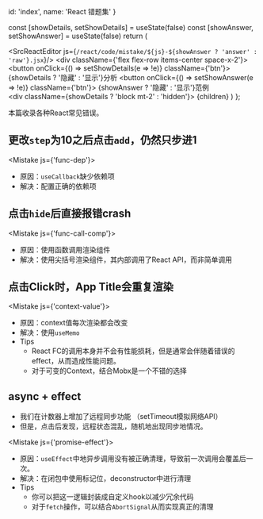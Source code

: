 
  id: 'index',
  name: 'React 错题集'
}

  const [showDetails, setShowDetails] = useState(false)
  const [showAnswer, setShowAnswer] = useState(false)
  return (
    <div>
      <SrcReactEditor js={`/react/code/mistake/${js}-${showAnswer ? 'answer' : 'raw'}.jsx`}/>
      <div className={'flex flex-row items-center space-x-2'}>
        <button onClick={() => setShowDetails(e => !e)}
                className={'btn'}>
          {showDetails ? '隐藏' : '显示'}分析
        </button>
        <button onClick={() => setShowAnswer(e => !e)}
                className={'btn'}>
          {showAnswer ? '隐藏' : '显示'}范例
        </button>
      </div>
      <div className={showDetails ? 'block mt-2' : 'hidden'}>
        {children}
      </div>
    </div>
  )
};

本篇收录各种React常见错误。

## 更改`step`为10之后点击`add`，仍然只步进1

<Mistake js={'func-dep'}>

  - 原因：`useCallback`缺少依赖项
  - 解决：配置正确的依赖项

</Mistake>

## 点击`hide`后直接报错crash

<Mistake js={'func-call-comp'}>

  - 原因：使用函数调用渲染组件
  - 解决：使用尖括号渲染组件，其内部调用了React API，而非简单调用

</Mistake>

## 点击Click时，App Title会重复渲染

<Mistake js={'context-value'}>

  - 原因：context值每次渲染都会改变
  - 解决：使用`useMemo`
  - Tips
      - React FC的调用本身并不会有性能损耗，但是通常会伴随着错误的effect，从而造成性能问题。
      - 对于可变的Context，结合Mobx是一个不错的选择

</Mistake>

## async + effect

- 我们在计数器上增加了远程同步功能 （setTimeout模拟网络API）
- 但是，点击后发现，远程状态混乱，随机地出现同步地情况。

<Mistake js={'promise-effect'}>

  - 原因：`useEffect`中地异步调用没有被正确清理，导致前一次调用会覆盖后一次。
  - 解决：在闭包中使用标记位，deconstructor中进行清理
  - Tips
      - 你可以把这一逻辑封装成自定义hook以减少冗余代码
      - 对于`fetch`操作，可以结合`AbortSignal`从而实现真正的清理

</Mistake>


